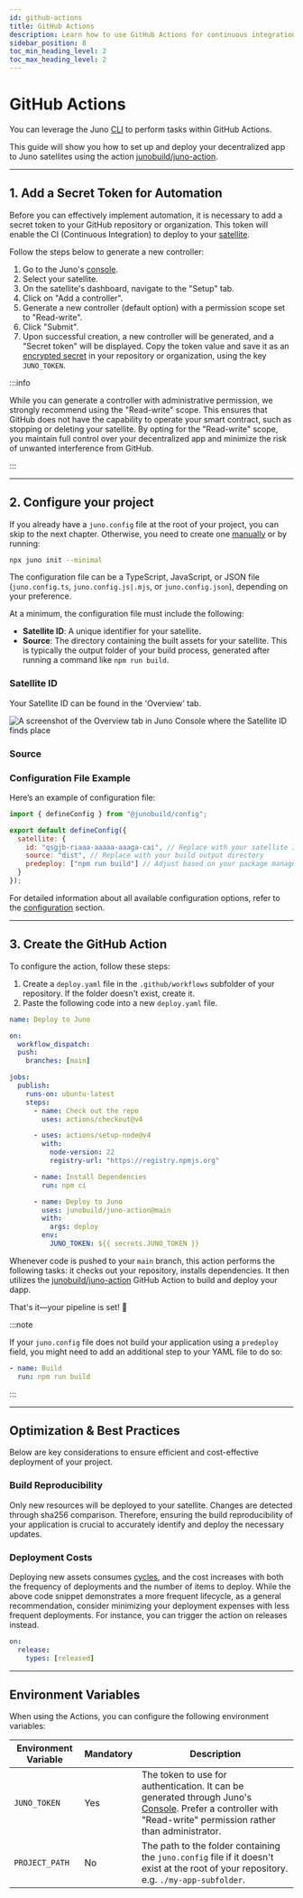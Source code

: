 ```yaml
---
id: github-actions
title: GitHub Actions
description: Learn how to use GitHub Actions for continuous integration and deployment.
sidebar_position: 8
toc_min_heading_level: 2
toc_max_heading_level: 2
---
```


# GitHub Actions

You can leverage the Juno [CLI] to perform tasks within GitHub Actions.

This guide will show you how to set up and deploy your decentralized app to Juno satellites using the action [junobuild/juno-action](https://github.com/junobuild/juno-action).

---

## 1. Add a Secret Token for Automation

Before you can effectively implement automation, it is necessary to add a secret token to your GitHub repository or organization. This token will enable the CI (Continuous Integration) to deploy to your [satellite].

Follow the steps below to generate a new controller:

1. Go to the Juno's [console](https://console.juno.build).
2. Select your satellite.
3. On the satellite's dashboard, navigate to the "Setup" tab.
4. Click on "Add a controller".
5. Generate a new controller (default option) with a permission scope set to "Read-write".
6. Click "Submit".
7. Upon successful creation, a new controller will be generated, and a "Secret token" will be displayed. Copy the token value and save it as an [encrypted secret](https://docs.github.com/en/actions/security-guides/encrypted-secrets) in your repository or organization, using the key `JUNO_TOKEN`.

:::info

While you can generate a controller with administrative permission, we strongly recommend using the "Read-write" scope. This ensures that GitHub does not have the capability to operate your smart contract, such as stopping or deleting your satellite. By opting for the "Read-write" scope, you maintain full control over your decentralized app and minimize the risk of unwanted interference from GitHub.

:::

---

## 2. Configure your project

If you already have a `juno.config` file at the root of your project, you can skip to the next chapter. Otherwise, you need to create one [manually](#configuration-file-example) or by running:

```bash
npx juno init --minimal
```

The configuration file can be a TypeScript, JavaScript, or JSON file (`juno.config.ts`, `juno.config.js|.mjs`, or `juno.config.json`), depending on your preference.

At a minimum, the configuration file must include the following:

- **Satellite ID**: A unique identifier for your satellite.
- **Source**: The directory containing the built assets for your satellite. This is typically the output folder of your build process, generated after running a command like `npm run build`.

### Satellite ID

Your Satellite ID can be found in the 'Overview' tab.

![A screenshot of the Overview tab in Juno Console where the Satellite ID finds place](../img/satellite/overview.png)

### Source


<Examples />

### Configuration File Example

Here’s an example of configuration file:

```javascript
import { defineConfig } from "@junobuild/config";

export default defineConfig({
  satellite: {
    id: "qsgjb-riaaa-aaaaa-aaaga-cai", // Replace with your satellite ID
    source: "dist", // Replace with your build output directory
    predeploy: ["npm run build"] // Adjust based on your package manager
  }
});
```

For detailed information about all available configuration options, refer to the [configuration](../miscellaneous/configuration.mdx) section.

---

## 3. Create the GitHub Action

To configure the action, follow these steps:

1. Create a `deploy.yaml` file in the `.github/workflows` subfolder of your repository. If the folder doesn't exist, create it.
2. Paste the following code into a new `deploy.yaml` file.

```yaml
name: Deploy to Juno

on:
  workflow_dispatch:
  push:
    branches: [main]

jobs:
  publish:
    runs-on: ubuntu-latest
    steps:
      - name: Check out the repo
        uses: actions/checkout@v4

      - uses: actions/setup-node@v4
        with:
          node-version: 22
          registry-url: "https://registry.npmjs.org"

      - name: Install Dependencies
        run: npm ci

      - name: Deploy to Juno
        uses: junobuild/juno-action@main
        with:
          args: deploy
        env:
          JUNO_TOKEN: ${{ secrets.JUNO_TOKEN }}
```

Whenever code is pushed to your `main` branch, this action performs the following tasks: it checks out your repository, installs dependencies. It then utilizes the [junobuild/juno-action](https://github.com/junobuild/juno-action) GitHub Action to build and deploy your dapp.

That's it—your pipeline is set! 🥳

:::note

If your `juno.config` file does not build your application using a `predeploy` field, you might need to add an additional step to your YAML file to do so:

```yaml
- name: Build
  run: npm run build
```

:::

---

## Optimization & Best Practices

Below are key considerations to ensure efficient and cost-effective deployment of your project.

### Build Reproducibility

Only new resources will be deployed to your satellite. Changes are detected through sha256 comparison. Therefore, ensuring the build reproducibility of your application is crucial to accurately identify and deploy the necessary updates.

### Deployment Costs

Deploying new assets consumes [cycles], and the cost increases with both the frequency of deployments and the number of items to deploy. While the above code snippet demonstrates a more frequent lifecycle, as a general recommendation, consider minimizing your deployment expenses with less frequent deployments. For instance, you can trigger the action on releases instead.

```yaml
on:
  release:
    types: [released]
```

---

## Environment Variables

When using the Actions, you can configure the following environment variables:

| Environment Variable | Mandatory | Description                                                                                                                                                                                |
| -------------------- | --------- | ------------------------------------------------------------------------------------------------------------------------------------------------------------------------------------------ |
| `JUNO_TOKEN`         | Yes       | The token to use for authentication. It can be generated through Juno's [Console](https://console.juno.build). Prefer a controller with "Read-write" permission rather than administrator. |
| `PROJECT_PATH`       | No        | The path to the folder containing the `juno.config` file if it doesn't exist at the root of your repository. e.g. `./my-app-subfolder`.                                                    |

[CLI]: ../miscellaneous/cli.mdx
[satellite]: ../terminology.md#satellite
[cycles]: ../terminology.md#cycles
